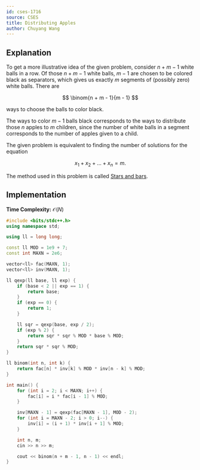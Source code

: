 ```yaml
---
id: cses-1716
source: CSES
title: Distributing Apples
author: Chuyang Wang
---
```


## Explanation

To get a more illustrative idea of the given problem, consider $n + m - 1$ white
balls in a row. Of those $n + m - 1$ white balls, $m - 1$ are chosen to be
colored black as separators, which gives us exactly $m$ segments of (possibly
zero) white balls. There are 

$$
\binom{n + m - 1}{m - 1}
$$

ways to choose the balls to color black. 

The ways to color $m - 1$ balls black corresponds to the ways to distribute
those $n$ apples to $m$ children, since the number of white balls in a segment
corresponds to the number of apples given to a child.

<Info title="Stars and bars"> 

The given problem is equivalent to finding the number of solutions for the
equation

$$
x_1 + x_2 + ... + x_n = m.
$$

The method used in this problem is called [Stars and
bars](https://en.wikipedia.org/wiki/Stars_and_bars_(combinatorics)). 

</Info>

## Implementation

**Time Complexity:** $\mathcal{O}(N)$

<LanguageSection>

<CPPSection>

```cpp
#include <bits/stdc++.h>
using namespace std;

using ll = long long;

const ll MOD = 1e9 + 7;
const int MAXN = 2e6;

vector<ll> fac(MAXN, 1);
vector<ll> inv(MAXN, 1);

ll qexp(ll base, ll exp) {
	if (base < 2 || exp == 1) {
		return base;
	}
	if (exp == 0) {
		return 1;
	}

	ll sqr = qexp(base, exp / 2);
	if (exp % 2) {
		return sqr * sqr % MOD * base % MOD;
	}
	return sqr * sqr % MOD;
}

ll binom(int n, int k) {
	return fac[n] * inv[k] % MOD * inv[n - k] % MOD;
}

int main() {
	for (int i = 2; i < MAXN; i++) {
		fac[i] = i * fac[i - 1] % MOD;
	}

	inv[MAXN - 1] = qexp(fac[MAXN - 1], MOD - 2);
	for (int i = MAXN - 2; i > 0; i--) {
		inv[i] = (i + 1) * inv[i + 1] % MOD;
	}

	int n, m;
	cin >> n >> m;

	cout << binom(n + m - 1, n - 1) << endl;
}
```
</CPPSection>

</LanguageSection>
